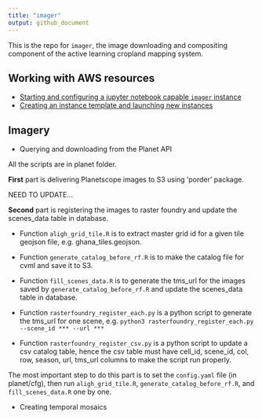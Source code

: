 ```yaml
---
title: "imager"
output: github_document
---
```


This is the repo for `imager`, the image downloading and compositing component of the active learning cropland mapping system. 

## Working with AWS resources
- [Starting and configuring a jupyter notebook capable `imager` instance](docs/start-configure-imager.md)
- [Creating an instance template and launching new instances](docs/create-ami-new-instance.md)

## Imagery
- Querying and downloading from the Planet API

All the scripts are in planet folder.

**First** part is delivering Planetscope images to S3 using 'porder' package.

NEED TO UPDATE...

**Second** part is registering the images to raster foundry and update the scenes_data table in database.

- Function `aligh_grid_tile.R` is to extract master grid id for a given tile geojson file, e.g. ghana_tiles.geojson.

- Function `generate_catalog_before_rf.R` is to make the catalog file for cvml and save it to S3.

- Function `fill_scenes_data.R` is to generate the tms_url for the images saved by `generate_catalog_before_rf.R` and update the scenes_data table in database.

- Function `rasterfoundry_register_each.py` is a python script to generate the tms_url for one scene, e.g. `python3 rasterfoundry_register_each.py --scene_id *** --url ***`

- Function `rasterfoundry_register_csv.py` is a python script to update a csv catalog table, hence the csv table must have cell_id, scene_id, col, row, season, url, tms_url columns to make the script run properly.
  
The most important step to do this part is to set the `config.yaml` file (in planet/cfg), then run `aligh_grid_tile.R`, `generate_catalog_before_rf.R`, and `fill_scenes_data.R` one by one. 

- Creating temporal mosaics


